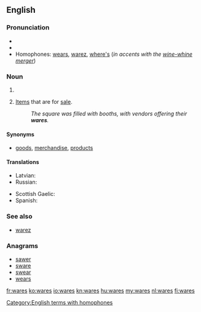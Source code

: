 ==English==

===Pronunciation===
* {{audio|en-us-wares.ogg|Audio (US)}}
* {{rhymes|ɛə(r)z}}
* Homophones: [[wears]], [[warez]], [[where's]] (''in accents with the [[wine-whine merger]]'')

===Noun===
{{en-plural noun}}

# {{plural of|ware}}
# {{in the plural}} [[item|Items]] that are for [[sale]].
#: ''The square was filled with booths, with vendors offering their '''wares'''.''

====Synonyms====
* [[goods]], [[merchandise]], [[product]]s

====Translations====
{{trans-top|items for sale}}
* Latvian: {{t|lv|prece|f}}
* Russian: {{t|ru|товар|sc=Cyrl}}
{{trans-mid}}
* Scottish Gaelic: {{t-|gd|bathar|m|xs=Scottish Gaelic}}
* Spanish: {{t|es|mercancías|f|p}}
{{trans-bottom}}

===See also===
* [[warez]]

===Anagrams===
* [[sawer#English|sawer]]
* [[sware#English|sware]]
* [[swear#English|swear]]
* [[wears#English|wears]]

[[Category:English terms with homophones]]

[[fr:wares]]
[[ko:wares]]
[[io:wares]]
[[kn:wares]]
[[hu:wares]]
[[my:wares]]
[[nl:wares]]
[[fi:wares]]